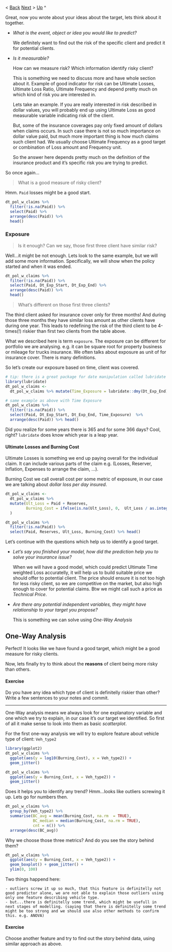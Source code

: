 < [Back](pre_model_data_prep.md)  [Next]() > [Up](README.md) ^ 

Great, now you wrote about your ideas about the target, lets think about it together.

- _What is the event, object or idea you would like to predict?_

    We definitely want to find out the risk of the specific client and predict it for potential clients.
   
- _Is it measurable?_

    How can we measure risk? Which information identify risky client? 
   
    This is something we need to discuss more and have whole section about it. Example of good indicator for risk can be Ultimate Losses, Ultimate Loss Ratio, Ultimate Frequency and depend pretty much on which kind of risk you are interested in. 
   
     Lets take an example. If you are really interested in risk described in dollar values, you will probably end up using Ultimate Loss as good measurable variable indicating risk of the client.
   
    But, some of the insurance coverages pay only fixed amount of dollars when claims occurs. In such case there is not so much importance on dollar value paid, but much more important thing is how much claims such client had. We usually choose Ultimate Frequency as a good target or combination of Loss amount and Frequency unit.
   
    So the answer here depends pretty much on the definition of the insurance product and it's specific risk you are trying to predict.


So once again...

> What is a good measure of risky client?

Hmm. `Paid` losses might be a good start.

```r
dt_pol_w_claims %>% 
  filter(!is.na(Paid)) %>% 
  select(Paid) %>% 
  arrange(desc(Paid)) %>% 
  head()
```

### Exposure
> Is it enough? Can we say, those first three client have similar risk?

Well...it might be not enough. Lets look to the same example, but we will add some more information. 
Specifically, we will show when the policy started and when it was ended.

```r
dt_pol_w_claims %>% 
  filter(!is.na(Paid)) %>% 
  select(Paid, Dt_Exp_Start, Dt_Exp_End) %>% 
  arrange(desc(Paid)) %>% 
  head()
```


> What's different on those first three clients?

The third client asked for insurance cover only for three months! And during those three months they have similar loss amount as other clients have during one year. This leads to redefining the risk of the third client to be 4-times(!) riskier than first two clients from the table above.

What we described here is term `exposure`. The exposure can be different for portfolio we are analysing. e.g. it can be square root for property business or mileage for trucks insurance. We often talks about exposure as unit of for insurance cover. There is many definitions. 

So let's create our exposure based on time, client was covered.
```r
# tip: there is a great package for date manipulation called lubridate
library(lubridate)
dt_pol_w_claims <- 
  dt_pol_w_claims %>% mutate(Time_Exposure = lubridate::dmy(Dt_Exp_End) - lubridate::dmy(Dt_Exp_Start))

# same example as above with Time Exposure
dt_pol_w_claims %>% 
  filter(!is.na(Paid)) %>% 
  select(Paid, Dt_Exp_Start, Dt_Exp_End, Time_Exposure)  %>% 
  arrange(desc(Paid)) %>% head()
```

Did you realize for some years there is 365 and for some 366 days? Cool, right? `lubridate` does know which year is a leap year.

#### Ultimate Losses and Burning Cost
Ultimate Losses is something we end up paying overall for the individual claim. It can include various parts of the claim e.g. (Losses, Reserver, Inflation, Expenses to arrange the claim, ...).

Burning Cost we call overall cost per some metric of exposure, in our case we are talking about _dollar loss per day insured_.

```r
dt_pol_w_claims <- 
  dt_pol_w_claims %>% 
  mutate(Ult_Loss = Paid + Reserves,
         Burning_Cost = ifelse(is.na(Ult_Loss), 0,  Ult_Loss / as.integer(Time_Exposure))
  )

dt_pol_w_claims %>% 
  filter(!is.na(Paid)) %>% 
  select(Paid, Reserves, Ult_Loss, Burning_Cost) %>% head()
```

Let's continue with the questions which help us to identify a good target.

- _Let's say you finished your model, how did the prediction help you to solve your insurance issue?_

    When we will have a good model, which could predict Ultimate Time weighted Loss accuratelly, it will help us to build suitable price we should offer to potential client. The price should ensure it is not too high for less risky client, so we are competitive on the market, but also high enough to cover for potential claims. Btw we might call such a price as _Technical Price_.

- _Are there any potential independent variables, they might have relationship to your target you propose?_

    This is something we can solve using _One-Way Analysis_

## One-Way Analysis
Perfect! It looks like we have found a good target, which might be a good measure for risky clients.

Now, lets finally try to think about the __reasons__ of client being more risky than others.

#### Exercise
Do you have any idea which type of client is definitelly riskier than other? 
Write a few sentences to your notes and commit.


--------------------------------------------------------------------------------

One-Way analysis means we always look for one explanatory variable and one which we try to explain, in our case it's our target we identified. So first of all it make sense to look into them as basic _scatterplot_.

For the first one-way analysis we will try to explore feature about vehicle type of client: `Veh_type2`

```r
library(ggplot2)
dt_pol_w_claims %>% 
  ggplot(aes(y = log10(Burning_Cost), x = Veh_type2)) + 
  geom_jitter()

dt_pol_w_claims %>% 
  ggplot(aes(y = Burning_Cost, x = Veh_type2)) + 
  geom_jitter()
```


Does it helps you to identify any trend? Hmm...looks like outliers screwing it up. Lets go for numbers then.

```r
dt_pol_w_claims %>% 
  group_by(Veh_type2) %>% 
  summarise(BC_avg = mean(Burning_Cost, na.rm  = TRUE),
            BC_median = median(Burning_Cost, na.rm = TRUE),
            cnt = n()) %>% 
  arrange(desc(BC_avg))
```

Why we choose those three metrics? And do you see the story behind them?

```r
dt_pol_w_claims %>% 
  ggplot(aes(y = Burning_Cost, x = Veh_type2)) + 
  geom_boxplot() + geom_jitter() +
  ylim(0, 100)
```


Two things happend here:

    - outliers screw it up so much, that this feature is definitelly not good predictor alone, we are not able to explain those outliers using only one feature describing vehicle type.
    - but...there is definitelly some trend, which might be usefull in next stages of modelling. (saying that there is definitelly some trend might be too strong and we should use also other methods to confirm this. e.g. ANOVA)

#### Exercise
Choose another feature and try to find out the story behind data, using similar approach as above.
